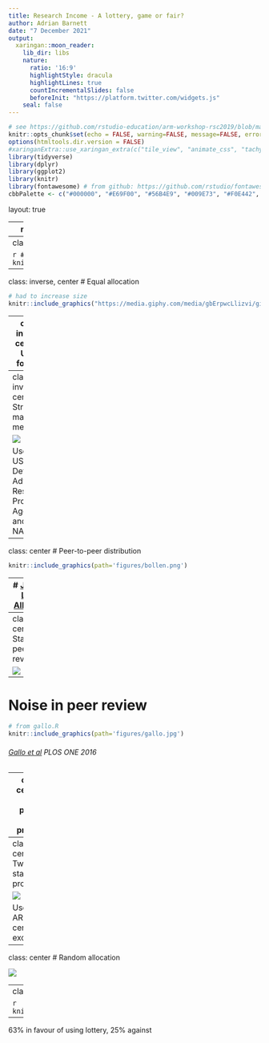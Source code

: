 ```yaml
---
title: Research Income - A lottery, game or fair?
author: Adrian Barnett
date: "7 December 2021"
output:
  xaringan::moon_reader:
    lib_dir: libs
    nature:
      ratio: '16:9'
      highlightStyle: dracula
      highlightLines: true
      countIncrementalSlides: false
      beforeInit: "https://platform.twitter.com/widgets.js"
    seal: false 
---
```


```r
# see https://github.com/rstudio-education/arm-workshop-rsc2019/blob/master/static/slides/xaringan.Rmd
knitr::opts_chunk$set(echo = FALSE, warning=FALSE, message=FALSE, error=FALSE, comment='', dpi=400, fig.align='center')
options(htmltools.dir.version = FALSE)
#xaringanExtra::use_xaringan_extra(c("tile_view", "animate_css", "tachyons"))
library(tidyverse)
library(dplyr)
library(ggplot2)
library(knitr)
library(fontawesome) # from github: https://github.com/rstudio/fontawesome
cbbPalette <- c("#000000", "#E69F00", "#56B4E9", "#009E73", "#F0E442", "#0072B2", "#D55E00", "#CC79A7")
```

layout: true
  
---
name: xaringan-title
class: inverse, left, middle

# .center[Research Income: A lottery, game or fair?]

## .center[Adrian Barnett, QUT]

### .center[7 December 2021]

[`r fa(name = "twitter")` @aidybarnett](http://twitter.com/aidybarnett)  

[`r fa(name = "github")` @agbarnett](http://github.com/agbarnett)  

[`r fa(name = "blog")` Median Watch](https://medianwatch.netlify.app)

[`r fa(name = "paper-plane")` a.barnett@qut.edu.au](mailto:a.barnett@qut.edu.au)



---
class: center, middle
# Favourite shade of blue?

```r
# from Make_blues.R
knitr::include_graphics(path='figures/blues.jpg')
```

---
class: inverse, center
# Equal allocation

```r
# had to increase size
knitr::include_graphics("https://media.giphy.com/media/gbErpwcLlizvi/giphy.gif")
```

---
class: inverse, center
# Use a formula

```r
# had to increase size
knitr::include_graphics("https://media.giphy.com/media/NbXTwsoD7hvag/giphy.gif")
```

---
class: inverse, center
# Strong manager method

![](https://media.giphy.com/media/3o6MbhUlBGkAuy5iTK/giphy.gif)

Used by US Defense Advanced Research Projects Agency and NASA

---
class: center
# Peer-to-peer distribution

```r
knitr::include_graphics(path='figures/bollen.png')
```

---
# [James Lind Alliance](https://www.jla.nihr.ac.uk/top-10-priorities/)

```r
knitr::include_graphics(path='figures/james_lind.png')
```

---
class: center
# Standard peer review

![](https://media.giphy.com/media/yoJC2jAty7Bk8yLWsE/giphy.gif)

---
# Noise in peer review

```r
# from gallo.R
knitr::include_graphics(path='figures/gallo.jpg')
```

###### [Gallo et al](https://journals.plos.org/plosone/article?id=10.1371/journal.pone.0165147) _PLOS ONE_ 2016

---
class: center
# Fund people not projects

![](https://media.giphy.com/media/xR3gErsGoJswWVPRTS/giphy.gif)

<!--- Judge applications solely on the person --->

MacArthur Fellows programme in the USA

---
class: center
# Two-stage process

![](https://media.giphy.com/media/OOTtmh8oXrFK5ccNU7/giphy.gif)

Used by ARC centres of excellence


---
class: center
# Random allocation

![](https://media.giphy.com/media/dvgefaMHmaN2g/giphy.gif)

---
class: center
# Random allocation

```r
knitr::include_graphics(path='figures/lottery_paper.png')
```

--

63% in favour of using lottery, 25% against